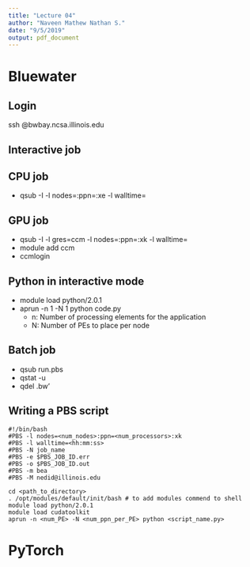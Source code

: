 ```yaml
---
title: "Lecture 04"
author: "Naveen Mathew Nathan S."
date: "9/5/2019"
output: pdf_document
---
```


# Bluewater

## Login

ssh <userid>@bwbay.ncsa.illinois.edu

## Interactive job

## CPU job

- qsub -I -l nodes=<num_nodes>:ppn=<num_processors>:xe -l walltime=<hh:mm:ss>

## GPU job

- qsub -I -l gres=ccm -l nodes=<num_nodes>:ppn=<num_processors>:xk -l walltime=<hh:mm:ss>
- module add ccm
- ccmlogin

## Python in interactive mode

- module load python/2.0.1
- aprun -n 1 -N 1 python code.py
    - n: Number of processing elements for the application
    - N: Number of PEs to place per node

## Batch job

- qsub run.pbs
- qstat -u <userid>
- qdel <jobid>.bw'

## Writing a PBS script

```
#!/bin/bash
#PBS -l nodes=<num_nodes>:ppn=<num_processors>:xk
#PBS -l walltime=<hh:mm:ss>
#PBS -N job_name
#PBS -e $PBS_JOB_ID.err
#PBS -o $PBS_JOB_ID.out
#PBS -m bea
#PBS -M nedid@illinois.edu

cd <path_to_directory>
. /opt/modules/default/init/bash # to add modules commend to shell
module load python/2.0.1
module load cudatoolkit
aprun -n <num_PE> -N <num_ppn_per_PE> python <script_name.py>
```

# PyTorch